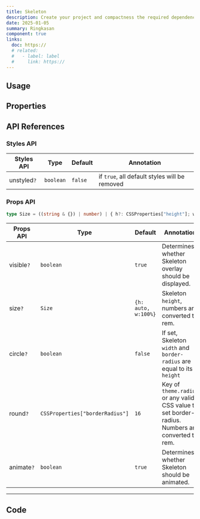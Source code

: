 ```yaml
---
title: Skeleton
description: Create your project and compactness the required dependencies.
date: 2025-01-05
summary: Ringkasan
component: true
links:
  doc: https://
  # related:
  #   - label: label
  #     link: https://
---
```


## Usage

<SkeletonDemosUsage />

## Properties

<SkeletonDemosConfigurator />

## API References

### Styles API

| Styles API  | Type      | Default | Annotation                                    |
| ----------- | --------- | ------- | --------------------------------------------- |
| unstyled`?` | `boolean` | `false` | if `true`, all default styles will be removed |

### Props API

```ts
type Size = ((string & {}) | number) | { h?: CSSProperties["height"]; w?: CSSProperties["width"] };
```

| Props API  | Type                            | Default             | Annotation                                                                                       |
| ---------- | ------------------------------- | ------------------- | ------------------------------------------------------------------------------------------------ |
| visible`?` | `boolean`                       | `true`              | Determines whether Skeleton overlay should be displayed.                                         |
| size`?`    | `Size`                          | `{h: auto, w:100%}` | Skeleton `height`, numbers are converted to rem.                                                 |
| circle`?`  | `boolean`                       | `false`             | If set, Skeleton `width` and `border-radius` are equal to its `height`                           |
| round`?`   | `CSSProperties["borderRadius"]` | `16`                | Key of `theme.radius` or any valid CSS value to set border-radius. Numbers are converted to rem. |
| animate`?` | `boolean`                       | `true`              | Determines whether Skeleton should be animated.                                                  |

---

## Code
